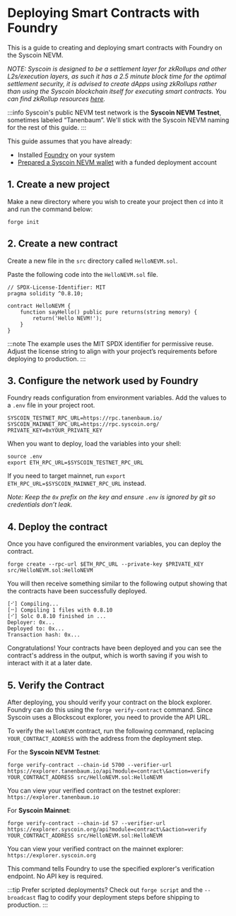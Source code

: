 # Deploying Smart Contracts with Foundry

This is a guide to creating and deploying smart contracts with Foundry on the Syscoin NEVM.

*NOTE: Syscoin is designed to be a settlement layer for zkRollups and other L2s/execution layers, as such it has a 2.5 minute block time for the optimal settlement security, it is advised to create dApps using zkRollups rather than using the Syscoin blockchain itself for executing smart contracts. You can find zkRollup resources [here](zk-rollups).*

:::info
Syscoin's public NEVM test network is the **Syscoin NEVM Testnet**, sometimes labeled “Tanenbaum”. We'll stick with the Syscoin NEVM naming for the rest of this guide.
:::

This guide assumes that you have already:

- Installed [Foundry](https://book.getfoundry.sh/getting-started/installation) on your system
- [Prepared a Syscoin NEVM wallet](/docs/guides/nevm/wallet-setup) with a funded deployment account

## 1. Create a new project

Make a new directory where you wish to create your project then `cd` into it and run the command below:

```
forge init
```

## 2. Create a new contract

Create a new file in the `src` directory called `HelloNEVM.sol`.

Paste the following code into the `HelloNEVM.sol` file.

```solidity
// SPDX-License-Identifier: MIT
pragma solidity ^0.8.10;

contract HelloNEVM {
    function sayHello() public pure returns(string memory) {
        return('Hello NEVM!');
    }
}
```

:::note
The example uses the MIT SPDX identifier for permissive reuse. Adjust the license string to align with your project’s requirements before deploying to production.
:::

## 3. Configure the network used by Foundry

Foundry reads configuration from environment variables. Add the values to a `.env` file in your project root.

```
SYSCOIN_TESTNET_RPC_URL=https://rpc.tanenbaum.io/
SYSCOIN_MAINNET_RPC_URL=https://rpc.syscoin.org/
PRIVATE_KEY=0xYOUR_PRIVATE_KEY
```

When you want to deploy, load the variables into your shell:

```
source .env
export ETH_RPC_URL=$SYSCOIN_TESTNET_RPC_URL
```

If you need to target mainnet, run `export ETH_RPC_URL=$SYSCOIN_MAINNET_RPC_URL` instead.

*Note: Keep the `0x` prefix on the key and ensure `.env` is ignored by git so credentials don’t leak.*

## 4. Deploy the contract

Once you have configured the environment variables, you can deploy the contract.

```
forge create --rpc-url $ETH_RPC_URL --private-key $PRIVATE_KEY src/HelloNEVM.sol:HelloNEVM
```

You will then receive something similar to the following output showing that the contracts have been successfully deployed.

```
[⠊] Compiling...
[⠒] Compiling 1 files with 0.8.10
[⠊] Solc 0.8.10 finished in ...
Deployer: 0x...
Deployed to: 0x...
Transaction hash: 0x...
```

Congratulations! Your contracts have been deployed and you can see the contract's address in the output, which is worth saving if you wish to interact with it at a later date.

## 5. Verify the Contract

After deploying, you should verify your contract on the block explorer. Foundry can do this using the `forge verify-contract` command. Since Syscoin uses a Blockscout explorer, you need to provide the API URL.

To verify the `HelloNEVM` contract, run the following command, replacing `YOUR_CONTRACT_ADDRESS` with the address from the deployment step.

For the **Syscoin NEVM Testnet**:
```
forge verify-contract --chain-id 5700 --verifier-url https://explorer.tanenbaum.io/api?module=contract\&action=verify YOUR_CONTRACT_ADDRESS src/HelloNEVM.sol:HelloNEVM
```
You can view your verified contract on the testnet explorer: `https://explorer.tanenbaum.io`

For **Syscoin Mainnet**:
```
forge verify-contract --chain-id 57 --verifier-url https://explorer.syscoin.org/api?module=contract\&action=verify YOUR_CONTRACT_ADDRESS src/HelloNEVM.sol:HelloNEVM
```
You can view your verified contract on the mainnet explorer: `https://explorer.syscoin.org`

This command tells Foundry to use the specified explorer's verification endpoint. No API key is required.


:::tip
Prefer scripted deployments? Check out `forge script` and the `--broadcast` flag to codify your deployment steps before shipping to production.
:::
